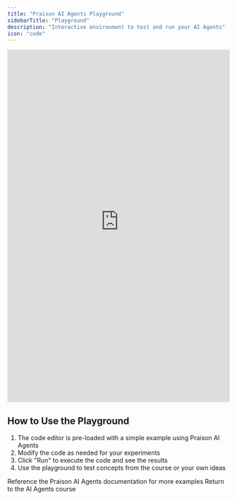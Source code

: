 ```yaml
---
title: "Praison AI Agents Playground"
sidebarTitle: "Playground"
description: "Interactive environment to test and run your AI Agents"
icon: "code"
---
```


<iframe 
  id="codeExecutionFrame"
  src="https://code-execution-server-agent4all.replit.app/?code=import%20openai%0A%0Aclient%20%3D%20openai.OpenAI()%0Aresult%20%3D%20client.chat.completions.create(%0A%20%20%20%20model%3D%22gpt-3.5-turbo%22%2C%0A%20%20%20%20messages%3D%5B%0A%20%20%20%20%20%20%20%20%7B%22role%22%3A%20%22user%22%2C%20%22content%22%3A%20%22Hello%20World%22%7D%0A%20%20%20%20%5D%0A)%0A%0Aprint(result.choices%5B0%5D.message.content)" 
  width="100%" 
  height="800px" 
  frameborder="0"
  allow="clipboard-read; clipboard-write"
  scrolling="yes"
  onload="resizeIframe(this)"
></iframe>

## How to Use the Playground

1. The code editor is pre-loaded with a simple example using Praison AI Agents
2. Modify the code as needed for your experiments
3. Click "Run" to execute the code and see the results
4. Use the playground to test concepts from the course or your own ideas

<CardGroup cols={2}>
  <Card title="API Documentation" icon="book" href="https://docs.praison.ai">
    Reference the Praison AI Agents documentation for more examples
  </Card>
  <Card title="Back to Course" icon="arrow-left" href="/course/agents/01-introduction">
    Return to the AI Agents course
  </Card>
</CardGroup>